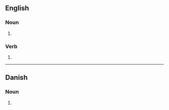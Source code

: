 ==English==

===Noun===
{{head|en|noun plural form}}

# {{plural of|vest|lang=en}}

===Verb===
{{head|en|verb form}}

# {{en-third-person singular of|vest}}

----

==Danish==

===Noun===
{{head|da|noun form|g=c}}

# {{genitive singular indefinite of|vest|lang=da}}
